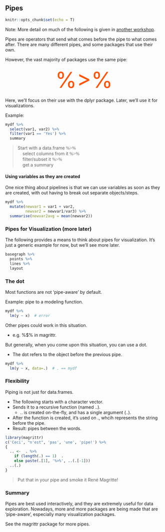## Pipes

```r
knitr::opts_chunk$set(echo = T)
```



Note: More detail on much of the following is given in [another workshop](https://m-clark.github.io/workshops/dplyr/mainSlides.html).



Pipes are operators that send what comes before the pipe to what comes after. There are many different pipes, and some packages that use their own.

However, the vast majority of packages use the same pipe:


<div style="text-align:center;font-variant:small-caps; font-size:500%; color:#ff5503">%>%</div>


Here, we'll focus on their use with the <span class="pack">dplyr</span> package. Later, we'll use it for visualizations.

Example:

```r
mydf %>% 
  select(var1, var2) %>% 
  filter(var1 == 'Yes') %>% 
  summary
```

> Start with a data.frame <span class="" style="font-family:Consolas">%>%</span> 
<br>&nbsp;&nbsp;&nbsp;  select columns from it <span class="" style="font-family:Consolas">%>%</span> 
<br>&nbsp;&nbsp;&nbsp;  filter/subset it <span class="" style="font-family:Consolas">%>%</span> 
<br>&nbsp;&nbsp;&nbsp;  get a summary


#### Using variables as they are created

One nice thing about pipelines is that we can use variables as soon as they are created, with out having to break out separate objects/steps.

```r
mydf %>% 
  mutate(newvar1 = var1 + var2,
         newvar2 = newvar1/var3) %>% 
  summarise(newvar2avg = mean(newvar2))
```


### Pipes for Visualization (more later)

The following provides a means to think about pipes for visualization. It's just a generic example for now, but we'll see more later.

```r
basegraph %>% 
  points %>%
  lines %>%
  layout
```


### The dot

Most functions are not 'pipe-aware' by default.

Example: pipe to a modeling function.

```r
mydf %>% 
  lm(y ~ x)  # error
```

Other pipes could work in this situation.

  - e.g. <span class="func">%$%</span> in <span class="pack">magrittr</span>.

But generally, when you come upon this situation, you can use a dot.

- The dot refers to the object before the previous pipe.

```r
mydf %>% 
  lm(y ~ x, data=.)  # . == mydf
```


### Flexibility

Piping is not just for data.frames.

- The following starts with a character vector.
- Sends it to a recursive function (named <span class="func">..</span>).
    - <span class="func">..</span> is created on-the-fly, and has a single argument (`.`).
- After the function is created, it's used on ., whcih represents the string before the pipe.
- Result: pipes between the words.

```r
library(magrittr)
c('Ceci', "n'est", 'pas', 'une', 'pipe!') %>%
{
  .. <-  . %>%
    if (length(.) == 1)  .
    else paste(.[1], '%>%', ..(.[-1]))
  ..(.)
} 
```

> Put that in your pipe and smoke it René Magritte!




### Summary

Pipes are best used interactively, and they are extremely useful for data exploration.  Nowadays, more and more packages are being made that are 'pipe-aware', especially many visualization packages.

See the <span class="pack">magrittr</span> package for more pipes.


